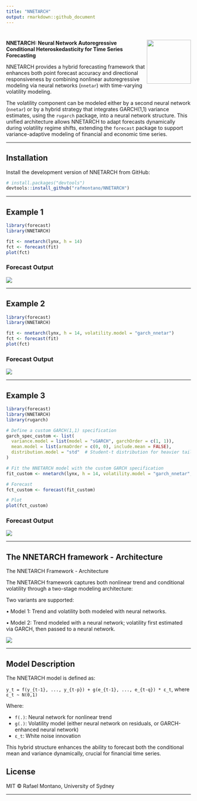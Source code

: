 ```yaml
---
title: "NNETARCH"
output: rmarkdown::github_document
---
```


<!-- README.md is generated from README.Rmd. Please edit that file -->

# <img src="man/figures/logo.png" align="right" height="120"/>

**NNETARCH: Neural Network Autoregressive Conditional Heteroskedasticity for Time Series Forecasting**

NNETARCH provides a hybrid forecasting framework that enhances both point forecast accuracy and directional responsiveness by combining nonlinear autoregressive modeling via neural networks (`nnetar`) with time-varying volatility modeling.

The volatility component can be modeled either by a second neural network (`nnetar`) or by a hybrid strategy that integrates GARCH(1,1) variance estimates, using the `rugarch` package, into a neural network structure. This unified architecture allows NNETARCH to adapt forecasts dynamically during volatility regime shifts, extending the `forecast` package to support variance-adaptive modeling of financial and economic time series.

------------------------------------------------------------------------

## Installation

Install the development version of NNETARCH from GitHub:

``` r
# install.packages("devtools")
devtools::install_github("rafmontano/NNETARCH")
```

------------------------------------------------------------------------

## Example 1

``` r
library(forecast)
library(NNETARCH)

fit <- nnetarch(lynx, h = 14)
fct <- forecast(fit)
plot(fct)
```

### Forecast Output

![](man/figures/lynx_nnetarch.png)

------------------------------------------------------------------------

## Example 2

``` r
library(forecast)
library(NNETARCH)

fit <- nnetarch(lynx, h = 14, volatility.model = "garch_nnetar")
fct <- forecast(fit)
plot(fct)
```

### Forecast Output

![](man/figures/lynx_garch_nnetarch.png)

------------------------------------------------------------------------

## Example 3

``` r
library(forecast)
library(NNETARCH)
library(rugarch)

# Define a custom GARCH(1,1) specification
garch_spec_custom <- list(
  variance.model = list(model = "sGARCH", garchOrder = c(1, 1)),
  mean.model = list(armaOrder = c(0, 0), include.mean = FALSE),
  distribution.model = "std"  # Student-t distribution for heavier tails
)

# Fit the NNETARCH model with the custom GARCH specification
fit_custom <- nnetarch(lynx, h = 14, volatility.model = "garch_nnetar", garch.control = garch_spec_custom)

# Forecast
fct_custom <- forecast(fit_custom)

# Plot
plot(fct_custom)
```

### Forecast Output

![](man/figures/lynx_garch_nnetarch_custom.png)

------------------------------------------------------------------------

## The NNETARCH framework - Architecture

The NNETARCH Framework - Architecture

The NNETARCH framework captures both nonlinear trend and conditional volatility through a two-stage modeling architecture:

Two variants are supported:

• Model 1: Trend and volatility both modeled with neural networks.

• Model 2: Trend modeled with a neural network; volatility first estimated via GARCH, then passed to a neural network.

![](man/figures/nnetarch_figure1-2.png)

------------------------------------------------------------------------

## Model Description

The NNETARCH model is defined as:

`y_t = f(y_{t-1}, ..., y_{t-p}) + g(e_{t-1}, ..., e_{t-q}) * ε_t`, where `ε_t ~ N(0,1)`

Where:

-   `f(.)`: Neural network for nonlinear trend\
-   `g(.)`: Volatility model (either neural network on residuals, or GARCH-enhanced neural network)\
-   `ε_t`: White noise innovation

This hybrid structure enhances the ability to forecast both the conditional mean and variance dynamically, crucial for financial time series.

## License

MIT © Rafael Montano, University of Sydney

------------------------------------------------------------------------
